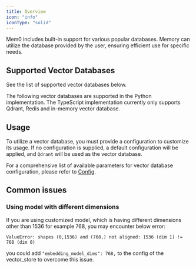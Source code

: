 ```yaml
---
title: Overview
icon: "info"
iconType: "solid"
---
```


Mem0 includes built-in support for various popular databases. Memory can utilize the database provided by the user, ensuring efficient use for specific needs.

## Supported Vector Databases

See the list of supported vector databases below.

<Note>
  The following vector databases are supported in the Python implementation. The TypeScript implementation currently only supports Qdrant, Redis and in-memory vector database.
</Note>

<CardGroup cols={3}>
  <Card title="Qdrant" href="/components/vectordbs/dbs/qdrant"></Card>
  <Card title="Chroma" href="/components/vectordbs/dbs/chroma"></Card>
  <Card title="Pgvector" href="/components/vectordbs/dbs/pgvector"></Card>
  <Card title="Milvus" href="/components/vectordbs/dbs/milvus"></Card>
  <Card title="Azure AI Search" href="/components/vectordbs/dbs/azure_ai_search"></Card>
  <Card title="Redis" href="/components/vectordbs/dbs/redis"></Card>
  <Card title="Elasticsearch" href="/components/vectordbs/dbs/elasticsearch"></Card>
  <Card title="OpenSearch" href="/components/vectordbs/dbs/opensearch"></Card>
  <Card title="Supabase" href="/components/vectordbs/dbs/supabase"></Card>
  <Card title="Vertex AI Vector Search" href="/components/vectordbs/dbs/vertex_ai_vector_search"></Card>
</CardGroup>

## Usage

To utilize a vector database, you must provide a configuration to customize its usage. If no configuration is supplied, a default configuration will be applied, and `Qdrant` will be used as the vector database.

For a comprehensive list of available parameters for vector database configuration, please refer to [Config](./config).

## Common issues

### Using model with different dimensions

If you are using customized model, which is having different dimensions other than 1536
for example 768, you may encounter below error:

`ValueError: shapes (0,1536) and (768,) not aligned: 1536 (dim 1) != 768 (dim 0)`

you could add `"embedding_model_dims": 768,` to the config of the vector_store to overcome this issue.

